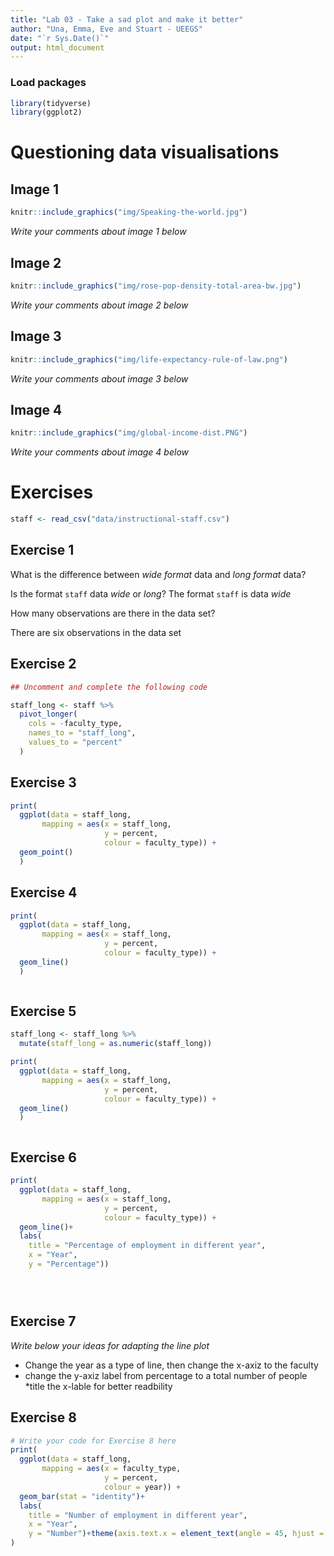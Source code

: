 ```yaml
---
title: "Lab 03 - Take a sad plot and make it better"
author: "Una, Emma, Eve and Stuart - UEEGS"
date: "`r Sys.Date()`"
output: html_document
---
```


### Load packages

```r
library(tidyverse)
library(ggplot2)
```


# Questioning data visualisations

## Image 1

```r
knitr::include_graphics("img/Speaking-the-world.jpg")
```

_Write your comments about image 1 below_





## Image 2

```r
knitr::include_graphics("img/rose-pop-density-total-area-bw.jpg")
```

_Write your comments about image 2 below_




## Image 3

```r
knitr::include_graphics("img/life-expectancy-rule-of-law.png")
```

_Write your comments about image 3 below_




## Image 4

```r
knitr::include_graphics("img/global-income-dist.PNG")
```

_Write your comments about image 4 below_





# Exercises

```r
staff <- read_csv("data/instructional-staff.csv")
```


## Exercise 1

What is the difference between *wide format* data and *long format* data?


Is the format `staff` data *wide* or *long*?
The format `staff` is data *wide*

How many observations are there in the data set?

There are six observations in the data set


## Exercise 2

```r
## Uncomment and complete the following code

staff_long <- staff %>%
  pivot_longer(
    cols = -faculty_type, 
    names_to = "staff_long",
    values_to = "percent"
  )

```


## Exercise 3

```r
print(
  ggplot(data = staff_long,
       mapping = aes(x = staff_long, 
                     y = percent, 
                     colour = faculty_type)) +
  geom_point()
  )

```

## Exercise 4

```r
print(
  ggplot(data = staff_long,
       mapping = aes(x = staff_long, 
                     y = percent, 
                     colour = faculty_type)) +
  geom_line()
  )



```

## Exercise 5

```r
staff_long <- staff_long %>%
  mutate(staff_long = as.numeric(staff_long))

print(
  ggplot(data = staff_long,
       mapping = aes(x = staff_long, 
                     y = percent, 
                     colour = faculty_type)) +
  geom_line()
  )



```

## Exercise 6

```r
print(
  ggplot(data = staff_long,
       mapping = aes(x = staff_long, 
                     y = percent, 
                     colour = faculty_type)) +
  geom_line()+
  labs(
    title = "Percentage of employment in different year",
    x = "Year",
    y = "Percentage"))





```

## Exercise 7

_Write below your ideas for adapting the line plot_

* Change the year as a type of line, then change the x-axiz to the faculty 
* change the y-axiz label from percentage to a total number of people
*title the x-lable for better readbility




## Exercise 8

```r
# Write your code for Exercise 8 here
print(
  ggplot(data = staff_long,
       mapping = aes(x = faculty_type, 
                     y = percent, 
                     colour = year)) +
  geom_bar(stat = "identity")+
  labs(
    title = "Number of employment in different year",
    x = "Year",
    y = "Number")+theme(axis.text.x = element_text(angle = 45, hjust = 1))
)


```


